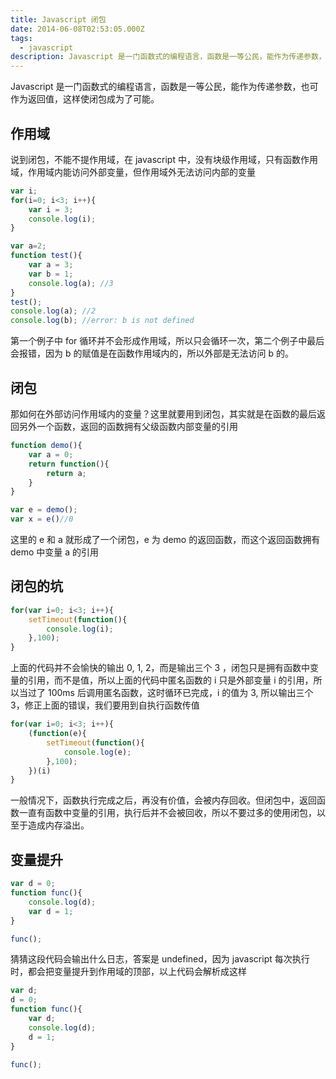 ```yaml
---
title: Javascript 闭包
date: 2014-06-08T02:53:05.000Z
tags:
  - javascript
description: Javascript 是一门函数式的编程语言，函数是一等公民，能作为传递参数，也可作为返回值，这样使闭包成为了可能
---
```


Javascript 是一门函数式的编程语言，函数是一等公民，能作为传递参数，也可作为返回值，这样使闭包成为了可能。

## 作用域

说到闭包，不能不提作用域，在 javascript 中，没有块级作用域，只有函数作用域，作用域内能访问外部变量，但作用域外无法访问内部的变量

```javascript
var i;
for(i=0; i<3; i++){
	var i = 3;
	console.log(i);
}

var a=2;
function test(){
	var a = 3;
	var b = 1;
	console.log(a); //3
}
test();
console.log(a); //2
console.log(b); //error: b is not defined
```

第一个例子中 for 循环并不会形成作用域，所以只会循环一次，第二个例子中最后会报错，因为 b 的赋值是在函数作用域内的，所以外部是无法访问 b 的。

## 闭包

那如何在外部访问作用域内的变量？这里就要用到闭包，其实就是在函数的最后返回另外一个函数，返回的函数拥有父级函数内部变量的引用

```javascript
function demo(){
	var a = 0;
	return function(){
		return a;
	}
}

var e = demo();
var x = e()//0
```

这里的 e 和 a 就形成了一个闭包，e 为 demo 的返回函数，而这个返回函数拥有 demo 中变量 a 的引用

## 闭包的坑

```javascript
for(var i=0; i<3; i++){
	setTimeout(function(){
		console.log(i);
	},100);
}
```

上面的代码并不会愉快的输出 0, 1, 2，而是输出三个 3 ，闭包只是拥有函数中变量的引用，而不是值，所以上面的代码中匿名函数的 i 只是外部变量 i 的引用，所以当过了 100ms 后调用匿名函数，这时循环已完成，i 的值为 3, 所以输出三个 3，修正上面的错误，我们要用到自执行函数传值

```javascript
for(var i=0; i<3; i++){
	(function(e){
		setTimeout(function(){
			console.log(e);
		},100);
	})(i)
}
```

一般情况下，函数执行完成之后，再没有价值，会被内存回收。但闭包中，返回函数一直有函数中变量的引用，执行后并不会被回收，所以不要过多的使用闭包，以至于造成内存溢出。

## 变量提升

```javascript
var d = 0;
function func(){
	console.log(d);
	var d = 1;
}

func();
```

猜猜这段代码会输出什么日志，答案是 undefined，因为 javascript 每次执行时，都会把变量提升到作用域的顶部，以上代码会解析成这样

```javascript
var d;
d = 0;
function func(){
	var d;
	console.log(d);
	d = 1;
}

func();
```